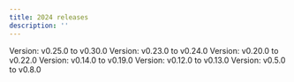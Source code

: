 ```yaml
---
title: 2024 releases
description: ''
---
```


<CardGroup cols={3}>
  <Card
    title='October 2024'
    icon='book-open'
    href='/release-notes/October_2024' >
    Version: v0.25.0 to v0.30.0
  </Card>  
  <Card
    title='September 2024'
    icon='book-open'
    href='/release-notes/September_2024' >
    Version: v0.23.0 to v0.24.0
  </Card>
  <Card
    title='August 2024'
    icon='book-open'
    href='/release-notes/August_2024' >
    Version: v0.20.0 to v0.22.0
  </Card>
  <Card
    title='July 2024'
    icon='book-open'
    href='/release-notes/July_2024' >
    Version: v0.14.0 to v0.19.0
  </Card>
  <Card
    title='June 2024'
    icon='book-open'
    href='/release-notes/June_2024' >
    Version: v0.12.0 to v0.13.0
  </Card>
  <Card
    title='May 2024'
    icon='book-open'
    href='/release-notes/May_2024' >
    Version: v0.5.0 to v0.8.0
  </Card>
</CardGroup>
